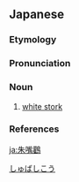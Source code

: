 ==Japanese==

===Etymology===
{{wikipedia|lang=ja|シュバシコウ}}
{{ja-kanjitab|しゅ|はし|k2=ばし|こうのとり|k3=こう|yomi=j|r=y}}
{{rfe|lang=ja}}

===Pronunciation===
{{ja-pron|しゅばしこう|acc=3|acc_ref=DJR|y=j}}

===Noun===
{{ja-noun|しゅばしこう|シュバシコウ|hhira=しゆばしこふ}}

# [[white stork]]

===References===
<references/>

[[Category:ja:Storks|しゅばしこう]]

[[ja:朱嘴鸛]]